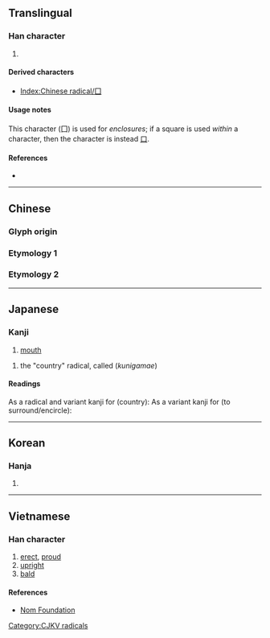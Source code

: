 {{character info/new}}
{{also|圍|國|口}}
==Translingual==
{{stroke order|type=animate}}

===Han character===
{{Han char|rn=31|rad=囗|as=00|sn=3|four=60000|canj=BM,XXBM}}

# {{mul-kangxi radical-def}}

====Derived characters====
* [[Index:Chinese radical/囗]]

====Usage notes====
This character (囗) is used for ''enclosures''; if a square is used ''within'' a character, then the character is instead [[口]].

====References====
* {{Han ref|kx=0216.140|dkj=04675|dj=0439.150|hdz=10710.080|uh=56D7|ud=22231|bh=C949|bd=51529}}

----

==Chinese==

===Glyph origin===
{{Han etyl}}

===Etymology 1===
{{zh-see|圍|v}}

===Etymology 2===
{{zh-see|國|v}}

----

==Japanese==

===Kanji===
{{ja-kanji|grade=|rs=囗00}}

# [[mouth]]
<!--# [[opening]] (possibly, [https://en.wikipedia.org/wiki/Google_Translate Google-translated])
# [[orifice]] (possibly, [https://en.wikipedia.org/wiki/Google_Translate Google-translated])-->
# the "country" radical, called {{ja-l|国構}} (''kunigamae'')

====Readings====
As a radical and variant kanji for {{l-ja|国}} (country):
{{ja-readings
|goon=こく
|kanon=こく
|kun=くに-, くにがまえ-<くにがまへ-
|nanori=
}}
As a variant kanji for {{l-ja|囲}} (to surround/encircle):
{{ja-readings
|goon=え<ゑ ‎
|kanon=い<ゐ
|kun=かこ-む
|nanori=
}}
----

==Korean==

===Hanja===
{{ko-hanja|hangeul=[[국]], [[위]]|rv=guk, wi|mr=kuk, wi|y=kwuk, wi}}

# {{defn|lang=ko|sort=囗00}}

----

==Vietnamese==

===Han character===
{{vi-hantu|[[vi]]|rs=囗00}}

# [[erect]], [[proud]]
# [[upright]]
# [[bald]]

====References====
* [http://nomfoundation.org/common/nom_details.php?codepoint=56d7 Nom Foundation]

[[Category:CJKV radicals]]
